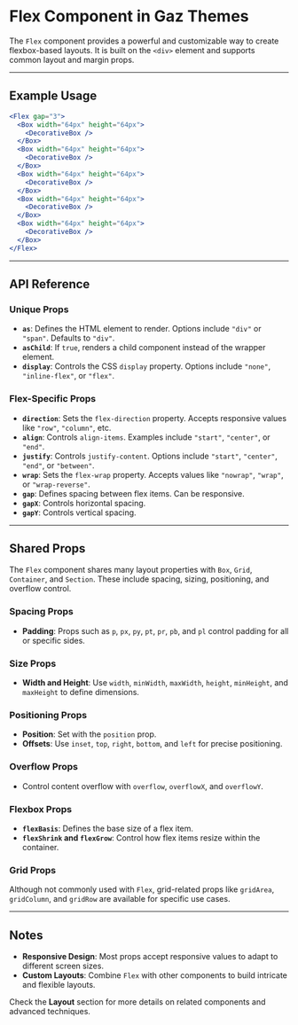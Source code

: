 # Flex Component in Gaz Themes

The `Flex` component provides a powerful and customizable way to create flexbox-based layouts. It is built on the `<div>` element and supports common layout and margin props.

---

## Example Usage

```jsx
<Flex gap="3">
  <Box width="64px" height="64px">
    <DecorativeBox />
  </Box>
  <Box width="64px" height="64px">
    <DecorativeBox />
  </Box>
  <Box width="64px" height="64px">
    <DecorativeBox />
  </Box>
  <Box width="64px" height="64px">
    <DecorativeBox />
  </Box>
  <Box width="64px" height="64px">
    <DecorativeBox />
  </Box>
</Flex>
```

---

## API Reference

### Unique Props

- **`as`**: Defines the HTML element to render. Options include `"div"` or `"span"`. Defaults to `"div"`.
- **`asChild`**: If `true`, renders a child component instead of the wrapper element.
- **`display`**: Controls the CSS `display` property. Options include `"none"`, `"inline-flex"`, or `"flex"`.

### Flex-Specific Props

- **`direction`**: Sets the `flex-direction` property. Accepts responsive values like `"row"`, `"column"`, etc.
- **`align`**: Controls `align-items`. Examples include `"start"`, `"center"`, or `"end"`.
- **`justify`**: Controls `justify-content`. Options include `"start"`, `"center"`, `"end"`, or `"between"`.
- **`wrap`**: Sets the `flex-wrap` property. Accepts values like `"nowrap"`, `"wrap"`, or `"wrap-reverse"`.
- **`gap`**: Defines spacing between flex items. Can be responsive.
- **`gapX`**: Controls horizontal spacing.
- **`gapY`**: Controls vertical spacing.

---

## Shared Props

The `Flex` component shares many layout properties with `Box`, `Grid`, `Container`, and `Section`. These include spacing, sizing, positioning, and overflow control.

### Spacing Props

- **Padding**: Props such as `p`, `px`, `py`, `pt`, `pr`, `pb`, and `pl` control padding for all or specific sides.

### Size Props

- **Width and Height**: Use `width`, `minWidth`, `maxWidth`, `height`, `minHeight`, and `maxHeight` to define dimensions.

### Positioning Props

- **Position**: Set with the `position` prop.
- **Offsets**: Use `inset`, `top`, `right`, `bottom`, and `left` for precise positioning.

### Overflow Props

- Control content overflow with `overflow`, `overflowX`, and `overflowY`.

### Flexbox Props

- **`flexBasis`**: Defines the base size of a flex item.
- **`flexShrink` and `flexGrow`**: Control how flex items resize within the container.

### Grid Props

Although not commonly used with `Flex`, grid-related props like `gridArea`, `gridColumn`, and `gridRow` are available for specific use cases.

---

## Notes

- **Responsive Design**: Most props accept responsive values to adapt to different screen sizes.
- **Custom Layouts**: Combine `Flex` with other components to build intricate and flexible layouts.

Check the **Layout** section for more details on related components and advanced techniques.

```

```
